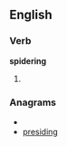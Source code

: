 
==English==

===Verb===
'''spidering'''

# {{present participle of|[[spider]]}}

===Anagrams===
* {{alphagram|degiinprs}}
* [[presiding#English|presiding]]